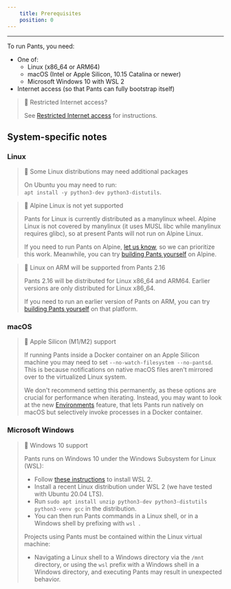 ```yaml
---
    title: Prerequisites
    position: 0
---
```




---

To run Pants, you need:

- One of: 
  - Linux (x86_64 or ARM64)
  - macOS (Intel or Apple Silicon, 10.15 Catalina or newer)
  - Microsoft Windows 10 with WSL 2
- Internet access (so that Pants can fully bootstrap itself)

> 📘 Restricted Internet access?
> 
> See [Restricted Internet access](doc:restricted-internet-access) for instructions.

System-specific notes
---------------------

### Linux

> 🚧 Some Linux distributions may need additional packages
> 
> On Ubuntu you may need to run:  
> `apt install -y python3-dev python3-distutils`.

> 🚧 Alpine Linux is not yet supported
> 
> Pants for Linux is currently distributed as a manylinux wheel. Alpine Linux is not covered by manylinux (it uses MUSL libc while manylinux requires glibc), so at present Pants will not run on Alpine Linux. 
> 
> If you need to run Pants on Alpine, [let us know](doc:the-pants-community), so we can prioritize this work. Meanwhile, you can try [building Pants yourself](doc:manual-installation#building-pants-from-sources) on Alpine.

> 🚧 Linux on ARM will be supported from Pants 2.16
> 
> Pants 2.16 will be distributed for Linux x86_64 and ARM64. Earlier versions are only distributed for Linux x86_64.
> 
> If you need to run an earlier version of Pants on ARM, you can try [building Pants yourself](doc:manual-installation#building-pants-from-sources) on that platform.

### macOS

> 📘 Apple Silicon (M1/M2) support
>
> If running Pants inside a Docker container on an Apple Silicon machine you may need to set `--no-watch-filesystem --no-pantsd`. This is because notifications on native macOS files aren't mirrored over to the virtualized Linux system.
> 
> We don't recommend setting this permanently, as these options are crucial for performance when iterating. Instead, you may want to look at the new [Environments](doc:environments) feature, that lets Pants run natively on macOS but selectively invoke processes in a Docker container.

### Microsoft Windows

> 📘 Windows 10 support
> 
> Pants runs on Windows 10 under the Windows Subsystem for Linux (WSL):
> 
> - Follow [these instructions](https://docs.microsoft.com/en-us/windows/wsl/install-win10) to install WSL 2. 
> - Install a recent Linux distribution under WSL 2 (we have tested with Ubuntu 20.04 LTS).
> - Run `sudo apt install unzip python3-dev python3-distutils python3-venv gcc` in the distribution.
> - You can then run Pants commands in a Linux shell, or in a Windows shell by prefixing with `wsl `.
> 
> Projects using Pants must be contained within the Linux virtual machine:
> 
> - Navigating a Linux shell to a Windows directory via the `/mnt` directory, or using the `wsl` prefix with a Windows shell in a Windows directory, and executing Pants may result in unexpected behavior.